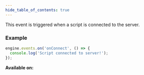 ```yaml
---
hide_table_of_contents: true
---
```



This event is triggered when a script is connected to the server.

### Example

```js
engine.events.on('onConnect', () => {
  console.log('Script connected to server!');
});
```

**Available on:** <ClientTag /> <ServerTag />

